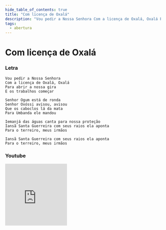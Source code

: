 ```yaml
---
hide_table_of_contents: true
title: "Com licença de Oxalá"
description: "Vou pedir a Nossa Senhora Com a licença de Oxalá, Oxalá Para abrir a nossa gira E os trabalhos começar Senhor Ogum está de ronda Senhor Oxóssi avisou, avisou Que os caboclos lá da mata Para Umbanda ele mandou Iemanjá das águas canta para nossa proteção Iansã Santa Guerreira com seus raios ela aponta Para o terreiro, meus irmãos Iansã Santa Guerreira com seus raios ela aponta Para o terreiro, meus irmãos"
tags:
  - abertura
---
```


# Com licença de Oxalá

### Letra

```text
Vou pedir a Nossa Senhora
Com a licença de Oxalá, Oxalá
Para abrir a nossa gira
E os trabalhos começar

Senhor Ogum está de ronda
Senhor Oxóssi avisou, avisou
Que os caboclos lá da mata
Para Umbanda ele mandou

Iemanjá das águas canta para nossa proteção
Iansã Santa Guerreira com seus raios ela aponta
Para o terreiro, meus irmãos

Iansã Santa Guerreira com seus raios ela aponta
Para o terreiro, meus irmãos
```

### Youtube

<iframe
  width="200"
  height="200"
  src="https://www.youtube.com/embed/FYdY7pauUIE"
  title="YouTube video player"
  frameborder="0"
  allow="accelerometer; autoplay; clipboard-write; encrypted-media; gyroscope; picture-in-picture; web-share"
  referrerpolicy="strict-origin-when-cross-origin"
  allowfullscreen
></iframe>